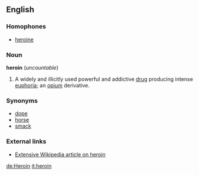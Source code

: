 ==English==
===Homophones===
*[[heroine]]

===Noun===
'''heroin''' (''uncountable'')

#A widely and illicitly used powerful and addictive [[drug]] producing intense [[euphoria]]; an [[opium]] derivative. 

===Synonyms===
*[[dope]]
*[[horse]]
*[[smack]]

===External links===
*[[w:heroin|Extensive Wikipedia article on heroin]]

[[de:Heroin]]
[[it:heroin]]